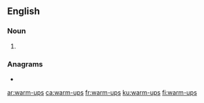 {{also|warmups}}
==English==

===Noun===
{{head|en|noun plural form}}

# {{plural of|warm-up|lang=en}}

===Anagrams===
* {{l|en|warms up}}

[[ar:warm-ups]]
[[ca:warm-ups]]
[[fr:warm-ups]]
[[ku:warm-ups]]
[[fi:warm-ups]]